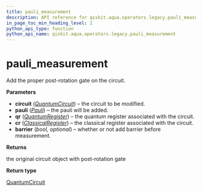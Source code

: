 ```yaml
---
title: pauli_measurement
description: API reference for qiskit.aqua.operators.legacy.pauli_measurement
in_page_toc_min_heading_level: 1
python_api_type: function
python_api_name: qiskit.aqua.operators.legacy.pauli_measurement
---
```


# pauli\_measurement

<Function id="qiskit.aqua.operators.legacy.pauli_measurement" github="https://github.com/qiskit-community/qiskit-aqua/tree/stable/0.7/qiskit/aqua/operators/legacy/common.py" signature="pauli_measurement(circuit, pauli, qr, cr, barrier=False)">
  Add the proper post-rotation gate on the circuit.

  **Parameters**

  *   **circuit** ([*QuantumCircuit*](qiskit.circuit.QuantumCircuit "qiskit.circuit.QuantumCircuit")) – the circuit to be modified.
  *   **pauli** ([*Pauli*](qiskit.quantum_info.Pauli "qiskit.quantum_info.Pauli")) – the pauli will be added.
  *   **qr** ([*QuantumRegister*](qiskit.circuit.QuantumRegister "qiskit.circuit.QuantumRegister")) – the quantum register associated with the circuit.
  *   **cr** ([*ClassicalRegister*](qiskit.circuit.ClassicalRegister "qiskit.circuit.ClassicalRegister")) – the classical register associated with the circuit.
  *   **barrier** (*bool, optional*) – whether or not add barrier before measurement.

  **Returns**

  the original circuit object with post-rotation gate

  **Return type**

  [QuantumCircuit](qiskit.circuit.QuantumCircuit "qiskit.circuit.QuantumCircuit")
</Function>

